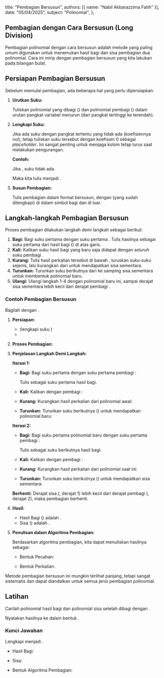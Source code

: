   title: "Pembagian Bersusun",
  authors: [{ name: "Nabil Akbarazzima Fatih" }],
  date: "05/04/2025",
  subject: "Polinomial",
};

## Pembagian dengan Cara Bersusun (Long Division)

Pembagian polinomial dengan cara bersusun adalah metode yang paling umum digunakan untuk menemukan hasil bagi dan sisa pembagian dua polinomial. Cara ini mirip dengan pembagian bersusun yang kita lakukan pada bilangan bulat.

## Persiapan Pembagian Bersusun

Sebelum memulai pembagian, ada beberapa hal yang perlu dipersiapkan:

1.  **Urutkan Suku:**
    
    Tuliskan polinomial yang dibagi (<InlineMath math="P(x)" />) dan polinomial pembagi (<InlineMath math="Q(x)" />) dalam urutan pangkat variabel menurun (dari pangkat tertinggi ke terendah).

2.  **Lengkapi Suku:**

    Jika ada suku dengan pangkat tertentu yang tidak ada (koefisiennya nol), tetap tuliskan suku tersebut dengan koefisien 0 sebagai _placeholder_. Ini sangat penting untuk menjaga kolom tetap lurus saat melakukan pengurangan.

    **Contoh:**

    Jika <InlineMath math="P(x) = 4x^4 + 17x^3 - 3x + 1" />, suku <InlineMath math="x^2" /> tidak ada.
    
    Maka kita tulis menjadi <InlineMath math="P(x) = 4x^4 + 17x^3 + 0x^2 - 3x + 1" />.

3.  **Susun Pembagian:**

    Tulis pembagian dalam format bersusun, dengan <InlineMath math="P(x)" /> (yang sudah dilengkapi) di dalam simbol bagi dan <InlineMath math="Q(x)" /> di luar.

## Langkah-langkah Pembagian Bersusun

Proses pembagian dilakukan langkah demi langkah sebagai berikut:

1.  **Bagi:** Bagi suku pertama <InlineMath math="P(x)" /> dengan suku pertama <InlineMath math="Q(x)" />. Tulis hasilnya sebagai suku pertama dari hasil bagi (<InlineMath math="H(x)" />) di atas garis.
2.  **Kali:** Kalikan suku hasil bagi yang baru saja didapat dengan _seluruh_ suku pembagi <InlineMath math="Q(x)" />.
3.  **Kurang:** Tulis hasil perkalian tersebut di bawah <InlineMath math="P(x)" />, luruskan suku-suku sejenis, lalu kurangkan dari <InlineMath math="P(x)" /> untuk mendapatkan sisa sementara.
4.  **Turunkan:** Turunkan suku berikutnya dari <InlineMath math="P(x)" /> ke samping sisa sementara untuk membentuk polinomial baru.
5.  **Ulangi:** Ulangi langkah 1-4 dengan polinomial baru ini, sampai derajat sisa sementara lebih kecil dari derajat pembagi <InlineMath math="Q(x)" />.

### Contoh Pembagian Bersusun

Bagilah <InlineMath math="P(x) = 4x^4 + 17x^3 - 3x + 1" /> dengan <InlineMath math="Q(x) = x^2 + 4x - 1" />.

1. **Persiapan:**

   - <InlineMath math="P(x) = 4x^4 + 17x^3 + 0x^2 - 3x + 1" /> (lengkapi suku <InlineMath math="x^2" />)
   - <InlineMath math="Q(x) = x^2 + 4x - 1" />

2. **Proses Pembagian:**

   <BlockMath
     math="
    \begin{array}{l}
    \qquad\qquad\qquad 4x^2 + x \\
    x^2+4x-1\overline{\big)4x^4 + 17x^3 + 0x^2 - 3x + 1} \\
    \qquad\qquad\underline{-(4x^4 + 16x^3 - 4x^2)} \\
    \qquad\qquad\qquad\qquad x^3 + 4x^2 - 3x \\
    \qquad\qquad\qquad\quad\underline{-(x^3 + 4x^2 - x)} \\
    \qquad\qquad\qquad\qquad\qquad\qquad -2x + 1 \\
    \end{array}
    "
   />

3. **Penjelasan Langkah Demi Langkah:**

   **Iterasi 1:**

   - **Bagi:** Bagi suku pertama <InlineMath math="4x^4" /> dengan suku pertama pembagi <InlineMath math="x^2" />:

     <BlockMath math="\frac{4x^4}{x^2} = 4x^2" />

     Tulis <InlineMath math="4x^2" /> sebagai suku pertama hasil bagi.

   - **Kali:** Kalikan <InlineMath math="4x^2" /> dengan pembagi <InlineMath math="x^2 + 4x - 1" />:

     <BlockMath math="4x^2(x^2 + 4x - 1) = 4x^4 + 16x^3 - 4x^2" />

   - **Kurang:** Kurangkan hasil perkalian dari polinomial awal:

     <BlockMath math="(4x^4 + 17x^3 + 0x^2) - (4x^4 + 16x^3 - 4x^2) = x^3 + 4x^2" />

   - **Turunkan:** Turunkan suku berikutnya (<InlineMath math="-3x" />) untuk mendapatkan polinomial baru:

     <InlineMath math="x^3 + 4x^2 - 3x" />

   **Iterasi 2:**

   - **Bagi:** Bagi suku pertama polinomial baru <InlineMath math="x^3" /> dengan suku pertama pembagi <InlineMath math="x^2" />:
   
     <BlockMath math="\frac{x^3}{x^2} = x" />

     Tulis <InlineMath math="+x" /> sebagai suku berikutnya hasil bagi.

   - **Kali:** Kalikan <InlineMath math="x" /> dengan pembagi <InlineMath math="x^2 + 4x - 1" />:

     <BlockMath math="x(x^2 + 4x - 1) = x^3 + 4x^2 - x" />

   - **Kurang:** Kurangkan hasil perkalian dari polinomial saat ini:

     <BlockMath math="(x^3 + 4x^2 - 3x) - (x^3 + 4x^2 - x) = -2x" />

   - **Turunkan:** Turunkan suku berikutnya (<InlineMath math="+1" />) untuk mendapatkan sisa sementara:

     <BlockMath math="-2x + 1" />

   **Berhenti:** Derajat sisa (<InlineMath math="-2x+1" />, derajat 1) lebih kecil dari derajat pembagi (<InlineMath math="x^2+4x-1" />, derajat 2), maka pembagian berhenti.

4. **Hasil:**

     - Hasil Bagi (<InlineMath math="H(x)" />) adalah <InlineMath math="4x^2 + x" />.
     - Sisa (<InlineMath math="S(x)" />) adalah <InlineMath math="-2x + 1" />.

5. **Penulisan dalam Algoritma Pembagian:**

     Berdasarkan algoritma pembagian, kita dapat menuliskan hasilnya sebagai:

     - Bentuk Pecahan:
     
       <BlockMath math="\frac{4x^4 + 17x^3 - 3x + 1}{x^2 + 4x - 1} = 4x^2 + x + \frac{-2x + 1}{x^2 + 4x - 1}" />

     - Bentuk Perkalian:

       <BlockMath math="4x^4 + 17x^3 - 3x + 1 = (x^2 + 4x - 1)(4x^2 + x) + (-2x + 1)" />

Metode pembagian bersusun ini mungkin terlihat panjang, tetapi sangat sistematis dan dapat diandalkan untuk semua jenis pembagian polinomial.

## Latihan

Carilah polinomial hasil bagi <InlineMath math="H(x)" /> dan polinomial sisa <InlineMath math="S(x)" /> setelah <InlineMath math="P(x) = x^3 - x + 9" /> dibagi dengan <InlineMath math="Q(x) = x^2 - 2x + 3" />.

Nyatakan hasilnya ke dalam bentuk <InlineMath math="P(x) = Q(x) \cdot H(x) + S(x)" />.

### Kunci Jawaban

Lengkapi <InlineMath math="P(x)" /> menjadi <InlineMath math="x^3 + 0x^2 - x + 9" />.

<BlockMath
  math="
\begin{array}{l}
\qquad\qquad\qquad x + 2 \\
x^2-2x+3\overline{\big)x^3 + 0x^2 - x + 9} \\
\qquad\qquad\underline{-(x^3 - 2x^2 + 3x)} \\
\qquad\qquad\qquad\quad 2x^2 - 4x + 9 \\
\qquad\qquad\qquad\underline{-(2x^2 - 4x + 6)} \\
\qquad\qquad\qquad\qquad\qquad\qquad 3 \\
\end{array}
"
/>

- Hasil Bagi: <InlineMath math="H(x) = x + 2" />
- Sisa: <InlineMath math="S(x) = 3" />
- Bentuk Algoritma Pembagian:

  <BlockMath math="x^3 - x + 9 = (x^2 - 2x + 3)(x + 2) + 3" />
